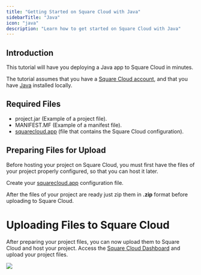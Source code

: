 ```yaml
---
title: "Getting Started on Square Cloud with Java"
sidebarTitle: "Java"
icon: "java"
description: "Learn how to get started on Square Cloud with Java"
---
```


## Introduction
This tutorial will have you deploying a Java app to Square Cloud in minutes.

The tutorial assumes that you have a [Square Cloud account](https://squarecloud.app/login), and that you have [Java](https://www.java.com/download/manual.jsp) installed locally.

## Required Files
- project.jar (Example of a project file).
- MANIFEST.MF (Example of a manifest file).
- [squarecloud.app](/getting-started/config-file) (file that contains the Square Cloud configuration).

## Preparing Files for Upload
Before hosting your project on Square Cloud, you must first have the files of your project properly configured, so that you can host it later.

Create your [squarecloud.app](/getting-started/config-file) configuration file.

After the files of your project are ready just zip them in **.zip** format before uploading to Square Cloud.

# Uploading Files to Square Cloud

After preparing your project files, you can now upload them to Square Cloud and host your project.
Access the [Square Cloud Dashboard](https://squarecloud.app/dashboard/upload) and upload your project files.

<Frame>
  <img src="/images/uploading.gif" style={{ borderRadius: "0.5rem" }} />
</Frame>